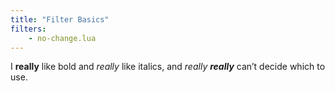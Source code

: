 ```yaml
---
title: "Filter Basics"
filters:
    - no-change.lua
---
```


I **really** like bold and *really* like italics, and *really **really*** can't decide which to use.
